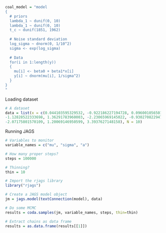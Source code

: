 ```r
coal_model = "model
{
  # priors
  lambda_1 ~ dunif(0, 10)
  lambda_1 ~ dunif(0, 10)
  t_c ~ dunif(1851, 1962)
  
  # Noise standard deviation
  log_sigma ~ dnorm(0, 1/10^2)
  sigma <- exp(log_sigma)
  
  # Data
  for(i in 1:length(y))
  {
    mu[i] <- beta0 + beta1*x[i]
    y[i] ~ dnorm(mu[i], 1/sigma^2)
  }
}
"
```

Loading dataset

```r
# A dataset
data = list(x = c(0.044103595329532, -0.922186227194728, 0.0960010565013454, 
-1.12828522333698, 1.36291783960003, -2.23065969145022, -0.93027082294735, 
-2.07175801570109, 1.20069146950599, 3.3937627148158), N = 10)
```


Running JAGS

```r
# Variables to monitor
variable_names = c("mu", "sigma", "a")

# How many proper steps?
steps = 100000

# Thinning?
thin = 10

# Import the rjags library
library("rjags")

# Create a JAGS model object
jm = jags.model(textConnection(model), data)

# Do some MCMC
results = coda.samples(jm, variable_names, steps, thin=thin)

# Extract chains as data frame
results = as.data.frame(results[[1]])
```

